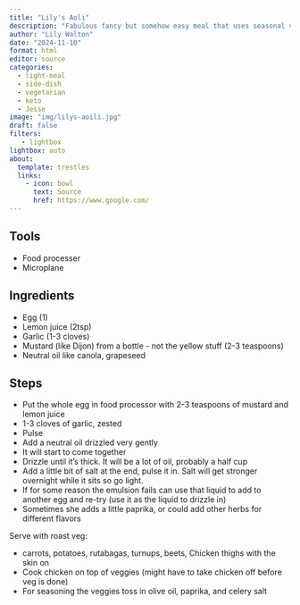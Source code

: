 ```yaml
---
title: "Lily's Aoli"
description: "Fabulous fancy but somehow easy meal that uses seasonal vegetables"
author: "Lily Walton"
date: "2024-11-10"
format: html
editor: source
categories:
  - light-meal
  - side-dish
  - vegetarian
  - keto
  - Jesse
image: "img/lilys-aoili.jpg"
draft: false
filters:
   - lightbox
lightbox: auto
about:
  template: trestles
  links:
    - icon: bowl
      text: Source
      href: https://www.google.com/
---
```


## Tools

- Food processer
- Microplane 

## Ingredients

- Egg (1) 
- Lemon juice (2tsp)
- Garlic (1-3 cloves)
- Mustard (like Dijon) from a bottle - not the yellow stuff (2-3 teaspoons)
- Neutral oil like canola, grapeseed

## Steps

- Put the whole egg in food processor with 2-3 teaspoons of mustard and lemon juice
- 1-3 cloves of garlic, zested 
- Pulse 
- Add a neutral oil drizzled very gently 
- It will start to come together
- Drizzle until it's thick. It will be a lot of oil, probably a half cup 
- Add a little bit of salt at the end, pulse it in. Salt will get stronger overnight while it sits so go light. 
- If for some reason the emulsion fails can use that liquid to add to another egg and re-try (use it as the liquid to drizzle in) 
- Sometimes she adds a little paprika, or could add other herbs for different flavors 

Serve with roast veg: 

- carrots, potatoes, rutabagas, turnups, beets, Chicken thighs with the skin on 
- Cook chicken on top of veggies (might have to take chicken off before veg is done) 
- For seasoning the veggies toss in olive oil, paprika, and celery salt 
